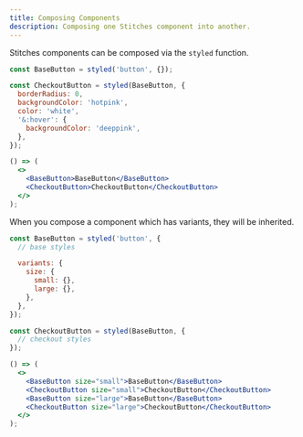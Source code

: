 ```yaml
---
title: Composing Components
description: Composing one Stitches component into another.
---
```


Stitches components can be composed via the `styled` function.

<Preview>
  <DemoButton css={{ mr: '$4' }} />
  <DemoButton
    children="Checkout"
    css={{
      borderRadius: 0,
      backgroundColor: '$pink800',
      color: 'white',
      '&:hover': {
        backgroundColor: '$pink900',
      },
    }}
  />
</Preview>

```jsx
const BaseButton = styled('button', {});

const CheckoutButton = styled(BaseButton, {
  borderRadius: 0,
  backgroundColor: 'hotpink',
  color: 'white',
  '&:hover': {
    backgroundColor: 'deeppink',
  },
});

() => (
  <>
    <BaseButton>BaseButton</BaseButton>
    <CheckoutButton>CheckoutButton</CheckoutButton>
  </>
);
```

When you compose a component which has variants, they will be inherited.

<Preview>
  <div style={{ display: 'flex', gap: '20px', alignItems: 'center' }}>
    <DemoButton children="baseButton" size="small" />
    <DemoButton
      children="CheckoutButton"
      css={{
        borderRadius: 0,
        backgroundColor: '$pink800',
        color: 'white',
        '&:hover': {
          backgroundColor: '$pink900',
        },
      }}
      size="small"
    />
    <DemoButton children="BaseButton" size="large" />
    <DemoButton
      children="CheckoutButton"
      css={{
        borderRadius: 0,
        backgroundColor: '$pink800',
        color: 'white',
        '&:hover': {
          backgroundColor: '$pink900',
        },
      }}
      size="large"
    />
  </div>
</Preview>

```jsx line=4-9,12-14,16-23
const BaseButton = styled('button', {
  // base styles

  variants: {
    size: {
      small: {},
      large: {},
    },
  },
});

const CheckoutButton = styled(BaseButton, {
  // checkout styles
});

() => (
  <>
    <BaseButton size="small">BaseButton</BaseButton>
    <CheckoutButton size="small">CheckoutButton</CheckoutButton>
    <BaseButton size="large">BaseButton</BaseButton>
    <CheckoutButton size="large">CheckoutButton</CheckoutButton>
  </>
);
```
